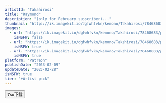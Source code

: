 ```yaml
---
artistId: "Takahirosi"
title: "Raymond"
description: "(only for February subscriber)..."
thumbnail: "https://ik.imagekit.io/dgfwhfvkn/kemono/Takahirosi/78468683/p9_1_ori_1_rmv0T0xgc.avif?updatedAt=1736958852322"
images:
  - url: "https://ik.imagekit.io/dgfwhfvkn/kemono/Takahirosi/78468683/p9_1_ori_1_rmv0T0xgc.avif?updatedAt=1736958852322"
    isNSFW: false
  - url: "https://ik.imagekit.io/dgfwhfvkn/kemono/Takahirosi/78468683/p9_1_ori_8_ie4shjxXX.avif?updatedAt=1736958852443"
    isNSFW: true
  - url: "https://ik.imagekit.io/dgfwhfvkn/kemono/Takahirosi/78468683/p9_1_ori_10_JHqnfTw93.avif?updatedAt=1736958853012"
    isNSFW: true
platform: "Patreon"
publishDate: "2023-02-09"
updateDate: "2023-02-28"
isNSFW: true
tier: "+Artist pack"
---
```



<Button
      isExternal
      isBlock
      variant="flat"
      color="foreground"
      as={Link}
      href="https://pan.7so.top/f/36lyc2/_1_RAYMOND.7z"
    >
      7so下载
    </Button>